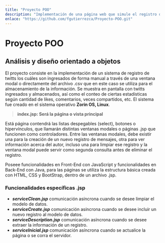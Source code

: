 ```yaml
---
title: "Proyecto POO"
description: "Implementación de una página web que simule el registro de twitts de forma manual por medio de Java Servlet Pages"
enlace: "https://github.com/fgutierrezca/Proyecto-POO.git"
---
```


# Proyecto POO
## Análisis y diseño orientado a objetos

El proyecto consiste en la implementación de un sistema de registro de twitts los cuáles son ingresados de forma manual a través de una ventana modal o directamente del archivo .csv que en este caso se utiliza para el almacenamiento de la información. Se muestra en pantalla con twitts ingresados y almacenados, así como el conteo de ciertas estadísticas según cantidad de likes, comentarios, veces compartidos, etc. El sistema fue creado en el sistema operativo **Zorin OS, Linux**.

> **index.jsp: Será la página o vista principal**

Está página contendrá las listas despegables (select), botones o hipervínculos, que llamarán distintas ventanas modales o páginas .jsp que funcionen como controladores. Entre las ventanas modales, debe existir una para la creación de un nuevo registro de mensajes, otra para ver información acerca del autor, incluso una para limpiar ese registro y la ventana modal puede servir como segunda consulta antes de eliminar el registro.

Poseee funcionalidades en Front-End con JavaScript y funcionalidades en Back-End con Java, para las páginas se utiliza la estructura básica creada con HTML, CSS y BootStrap, dentro de un archivo .jsp.

### Funcionalidades específicas .jsp
- ***serviceClean.jsp*** comunicación asíncrona cuando se desee limpiar el modelo de datos.
- ***serviceCreate.jsp*** comunicación asíncrona cuando se desee incluir un nuevo registro al modelo de datos.
- ***serviceDescription.jsp*** comunicación asíncrona cuando se desee extraer la información de un registro.
- ***serviceInicial.jsp*** comunicación asíncrona cuando se actualice la página o se corra el servidor.